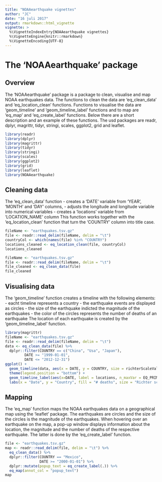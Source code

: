 ```yaml
---
title: "NOAAearthquake vignettes"
author: "JC"
date: "16 juli 2017"
output: rmarkdown::html_vignette
vignette: >
  %\VignetteIndexEntry{NOAAearthquake vignettes}
  %\VignetteEngine{knitr::rmarkdown}
  %\VignetteEncoding{UTF-8}
---
```


# The 'NOAAearthquake' package

## Overview
The 'NOAAearthquake' package is a package to clean, visualise and map NOAA earthquakes data. The functions to clean the data are 'eq_clean_data' and 'eq_location_clean' functions. Functions to visualise the data are 'geom_timeline' and 'geom_timeline_label' functions and to map are 'eq_map' and 'eq_create_label' functions. Below there are a short description and an example of these functions.
The usd packages are readr, dplyr, magrittr, tidyr, stringi, scales, ggplot2, grid and leaflet.

```r
library(readr)
library(dplyr)
library(magrittr)
library(tidyr)
library(stringi)
library(scales)
library(ggplot2)
library(grid)
library(leaflet)
library(NOAAearthquake)
```


## Cleaning data
The 'eq_clean_data' function 
 - creates a 'DATE' variable from 'YEAR', 'MONTH' and 'DAY' columns, 
 - adjusts the longitude and longitude variable into numerical variables
 - creates a 'locations' variable from 'LOCATION_NAME' column
This function works together with the 'eq_location_clean' function that turn the 'COUNTRY' column into title case.


```r
fileName <- "earthquakes.tsv.gz"
file <- readr::read_delim(fileName, delim = "\t")
countryCol <- which(names(file) %in% "COUNTRY")
locations_cleaned <- eq_location_clean(file, countryCol)
locations_cleaned
```


```r
fileName <- "earthquakes.tsv.gz"
file <- readr::read_delim(fileName, delim = "\t")
file_cleaned <- eq_clean_data(file)
file_cleaned
```



## Visualising data
The 'geom_timeline' function creates a timeline with the following elements:
 - eacht timeline represents a country
 - the earthquake events are displayed as circles
 - the size of the earthquake indicted the magnitude of the earthquakes
 - the color of the circles represents the number of deaths of an earthquake
The location of each earthquake is created by the 'geom_timeline_label' function.

```r
library(magrittr)
fileName <- "earthquakes.tsv.gz"
file <- readr::read_delim(fileName, delim = "\t")
data <- eq_clean_data(file) %>%
  dplyr::filter(COUNTRY == c("China", "Usa", "Japan"),
         DATE >= "1999-01-01",
         DATE <= "2012-12-31")
ggplot() +
  geom_timeline(data, aes(x = DATE, y = COUNTRY, size = richterScaleValue, fill = DEATHS)) +
  theme(legend.position = "bottom") +
  geom_timeline_label(aes(x=DATE, label = locations, n_maxVar = EQ_PRIMARY, n_max=10)) +
  labs(x = "Date", y = "Country", fill = "# deaths", size = "Richter scale value") 
```


## Mapping 
The 'eq_map' function maps the NOAA earthquakes data on a geographical map using the 'leaflet' package. The earthquakes are circles and the size of the circles is the magnitude of the earthquakes. When hovering over an earthquake on the map, a pop-up window displays information about the location, the magnitude and the number of deaths of the respective earthquake. The latter is done by the 'eq_create_label' function.

```r
file <- "earthquakes.tsv.gz"
map <- readr::read_delim(file, delim = "\t") %>% 
  eq_clean_data() %>% 
  dplyr::filter(COUNTRY == "Mexico",
                DATE >= "2000-01-01") %>% 
  dplyr::mutate(popup_text = eq_create_label(.)) %>% 
  eq_map(annot_col = "popup_text")
map 
```
